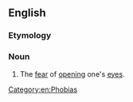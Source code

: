 ==English==

===Etymology===
{{confix|opto|phobia|lang=en}}

===Noun===
{{en-noun|-}}

# The [[fear]] of [[opening]] one's [[eyes]].

[[Category:en:Phobias]]